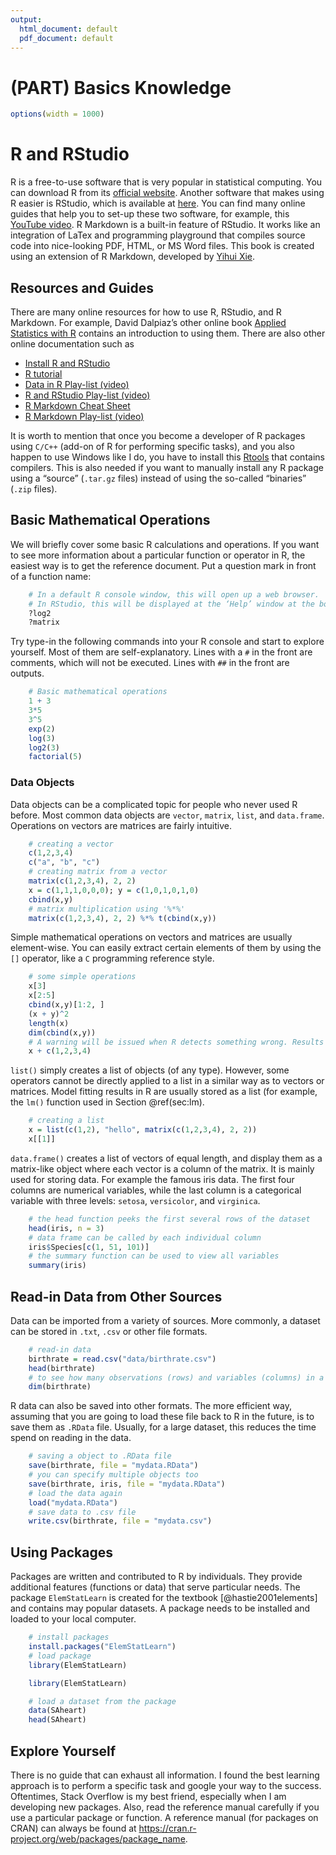 ```yaml
---
output:
  html_document: default
  pdf_document: default
---
```


# (PART) Basics Knowledge {-}

```r
options(width = 1000)
```

# R and RStudio

R is a free-to-use software that is very popular in statistical computing. You can download R from its [official website](https://www.r-project.org/). Another software that makes using R easier is RStudio, which is available at [here](https://www.rstudio.com/). You can find many online guides that help you to set-up these two software, for example, this [\color{blue} YouTube video](https://www.youtube.com/watch?v=cX532N_XLIs&t=19s/). R Markdown is a built-in feature of RStudio. It works like an integration of LaTex and programming playground that compiles source code into nice-looking PDF, HTML, or MS Word files. This book is created using an extension of R Markdown, developed by [Yihui Xie](https://bookdown.org/yihui/bookdown/). 

## Resources and Guides

There are many online resources for how to use R, RStudio, and R Markdown. For example, David Dalpiaz's other online book [Applied Statistics with R](http://daviddalpiaz.github.io/appliedstats/) contains an introduction to using them. There are also other online documentation such as 

* [Install R and RStudio](https://www.youtube.com/watch?v=cX532N_XLIs&t=19s/)
* [R tutorial](http://www.r-tutor.com/r-introduction)
* [Data in R Play-list (video)](https://www.youtube.com/playlist?list=PLBgxzZMu3GpPojVSoriMTWQCUno_3hjNi)
* [R and RStudio Play-list (video)](https://www.youtube.com/playlist?list=PLBgxzZMu3GpMjYhX7jLm5B9gEV7AOOJ5w)
* [R Markdown Cheat Sheet](https://www.rstudio.com/wp-content/uploads/2015/02/rmarkdown-cheatsheet.pdf)
* [R Markdown Play-list (video)](https://www.youtube.com/playlist?list=PLBgxzZMu3GpNgd07DwmS-2odHtMO6MWGH)

It is worth to mention that once you become a developer of R packages using `C/C++` (add-on of R for performing specific tasks), and you also happen to use Windows like I do, you have to install this [Rtools](https://cran.r-project.org/bin/windows/Rtools/) that contains compilers. This is also needed if you want to manually install any R package using a "source" (`.tar.gz` files) instead of using the so-called "binaries" (`.zip` files). 

## Basic Mathematical Operations

We will briefly cover some basic R calculations and operations. If you want to see more information about a particular function or operator in R, the easiest way is to get the reference document. Put a question mark in front of a function name:

```r
    # In a default R console window, this will open up a web browser.
    # In RStudio, this will be displayed at the ‘Help’ window at the bottom-right penal. 
    ?log2
    ?matrix
```

Try type-in the following commands into your R console and start to explore yourself. Most of them are self-explanatory. Lines with a `#` in the front are comments, which will not be executed. Lines with `##` in the front are outputs. 

```r
    # Basic mathematical operations
    1 + 3
    3*5
    3^5
    exp(2)
    log(3)
    log2(3)
    factorial(5)
```

### Data Objects

Data objects can be a complicated topic for people who never used R before. Most common data objects are `vector`, `matrix`, `list`, and `data.frame`. Operations on vectors are matrices are fairly intuitive.

```r
    # creating a vector
    c(1,2,3,4)
    c("a", "b", "c")
    # creating matrix from a vector
    matrix(c(1,2,3,4), 2, 2)
    x = c(1,1,1,0,0,0); y = c(1,0,1,0,1,0)
    cbind(x,y)
    # matrix multiplication using '%*%'
    matrix(c(1,2,3,4), 2, 2) %*% t(cbind(x,y))
```  

Simple mathematical operations on vectors and matrices are usually element-wise. You can easily extract certain elements of them by using the `[]` operator, like a `C` programming reference style. 

```r
    # some simple operations 
    x[3]
    x[2:5]
    cbind(x,y)[1:2, ]
    (x + y)^2
    length(x)
    dim(cbind(x,y))
    # A warning will be issued when R detects something wrong. Results may still be produced.
    x + c(1,2,3,4)
```

`list()` simply creates a list of objects (of any type). However, some operators cannot be directly applied to a list in a similar way as to vectors or matrices. Model fitting results in R are usually stored as a list (for example, the `lm()` function used in Section \@ref(sec:lm).

```r
    # creating a list
    x = list(c(1,2), "hello", matrix(c(1,2,3,4), 2, 2))
    x[[1]]
```

`data.frame()` creates a list of vectors of equal length, and display them as a matrix-like object where each vector is a column of the matrix. It is mainly used for storing data. For example the famous iris data. The first four columns are numerical variables, while the last column is a categorical variable with three levels: `setosa`, `versicolor`, and `virginica`.

```r
    # the head function peeks the first several rows of the dataset 
    head(iris, n = 3)
    # data frame can be called by each individual column
    iris$Species[c(1, 51, 101)]
    # the summary function can be used to view all variables
    summary(iris)
```

## Read-in Data from Other Sources

Data can be imported from a variety of sources. More commonly, a dataset can be stored in `.txt`, `.csv` or other file formats. 
```r
    # read-in data
    birthrate = read.csv("data/birthrate.csv")
    head(birthrate)
    # to see how many observations (rows) and variables (columns) in a dataset
    dim(birthrate)
```

R data can also be saved into other formats. The more efficient way, assuming that you are going to load these file back to R in the future, is to save them as `.RData` file. Usually, for a large dataset, this reduces the time spend on reading in the data. 
```r
    # saving a object to .RData file
    save(birthrate, file = "mydata.RData")
    # you can specify multiple objects too
    save(birthrate, iris, file = "mydata.RData")
    # load the data again
    load("mydata.RData")
    # save data to .csv file
    write.csv(birthrate, file = "mydata.csv")
```

## Using Packages

Packages are written and contributed to R by individuals. They provide additional features (functions or data) that serve particular needs. The package `ElemStatLearn` is created for the textbook [@hastie2001elements] and contains may popular datasets. A package needs to be installed and loaded to your local computer. 

```r
    # install packages
    install.packages("ElemStatLearn")
    # load package
    library(ElemStatLearn)
```

```r
    library(ElemStatLearn)
```

```r
    # load a dataset from the package 
    data(SAheart)
    head(SAheart)
```

## Explore Yourself

There is no guide that can exhaust all information. I found the best learning approach is to perform a specific task and google your way to the success. Oftentimes, Stack Overflow is my best friend, especially when I am developing new packages. Also, read the reference manual carefully if you use a particular package or function. A reference manual (for packages on CRAN) can always be found at [https://cran.r-project.org/web/packages/package_name](https://cran.r-project.org/web/packages/package_name). 